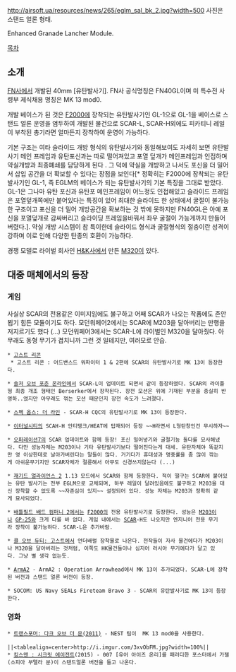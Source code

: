 http://airsoft.ua/resources/news/265/eglm_sal_bk_2.jpg?width=500
사진은 스탠드 얼론 형태.

Enhanced Granade Lancher Module.

[[목차]]

== 소개 ==
[[FN]]사에서 개발된 40mm [유탄발사기]. FN사 공식명칭은 FN40GL이며 미 특수전 사령부 제식채용 명칭은 MK 13 mod0.

개발 베이스가 된 것은 [[F2000]]에 장착되는 유탄발사기인 GL-1으로 GL-1을 베이스로 스탠드 얼론 운영을 염두하여 개발된 물건으로 SCAR-L, SCAR-H외에도 피카티니 레일이 부착된 총기라면 얼마든지 장착하여 운영이 가능하다.

기본 구조는 여타 슬라이드 개방 형식의 유탄발사기와 동일해보여도 자세히 보면 유탄발사기 메인 프레임과 유탄포신과는 따로 떨어져있고 포열 덮개가 메인프레임과 인접하며 약실개방과 최종폐쇄를 담당하게 된다 . 그 덕에 약실을 개방하고 나서도 포신을 더 밀어서 삽입 공간을 더 확보할 수 있다는 장점을 보인다[* 정확히는 F2000에 장착되는 유탄발사기인 GL-1, 즉 EGLM의 베이스가 되는 유탄발사기의 기본 특징을 그대로 받았다. GL-1은 그나마 유탄 포신과 유탄포 메인프레임이 어느정도 인접해있고 슬라이드 프레임은 포열덮개쪽에만 붙어있다는 특징이 있어 최대한 슬라이드 한 상태에서 굴절이 불가능한 구조이고 포신을 더 밀어 개방공간을 확보하는 것 밖에 못하지만 FN40GL은 아예 포신을 포열덮개로 감싸버리고 슬라이딩 프레임을바꿔서 좌우 굴절이 가능게까지 만들어버렸다.].
약실 개방 시스템이 참 특이한데 슬라이드 형식과 굴절형식의 절충이란 성격이 강하며 이로 인해 다양한 탄종의 호환이 가능하다. 

경쟁 모델로 라이벌 회사인 [[H&K]]사에서 만든 [[M320]]이 있다.

== 대중 매체에서의 등장 ==
=== 게임 ===
사실상 SCAR의 전용같은 이미지임에도 불구하고 어째 SCAR가 나오는 작품에도 존안뵙기 힘든 모듈이기도 하다. 모던워페어2에서는 SCAR에 M203을 달아버리는 만행을 저지르기도 했다 (...) 모던워페어3에서는 SCAR-L에 라이벌인 M320을 달아줬다. 아무래도 동형 무기가 겹치니까 그런 것 일테지만, 여러모로 안습.

 * [[고스트 리콘]]
  * 고스트 리콘 : 어드밴스드 워파이터 1 & 2편에 SCAR의 유탄발사기로 MK 13이 등장한다.

 * [[솔저 오브 포춘 온라인]]에서 SCAR-L이 업데이트 되면서 같이 등장하였다. SCAR의 라이플형 최종 개조 형태인 Berserker에서 장착된다. 장전 모션은 위에 기재된 부분을 충실히 반영하..였지만 아무래도 꺾는 모션 때문인지 장전 속도가 느려졌다.

 * [[스펙 옵스: 더 라인]] - SCAR-H CQC의 유탄발사기로 MK 13이 등장한다.

 * [[이터널시티]]의 SCAH-H 안티탱크/HEAT에 탑재되어 등장 ~~H라면서 L형탄창인건 무시하자~~

 * [[오퍼레이션7]]의 SCAR 업데이트와 함께 등장! 포신 밀어넣기와 굴절기능 둘다를 묘사해냈다. 다만 성능자체는 M203이나 기타 유탄발사기보다 떨어진다는게 대세. 유탄자체야 똑같지만 영 이상한데로 날아가버린다는 말들이 많다. 거기다가 휴대성과 명중률을 좀 많이 깎는게 아쉬운무기지만 SCAR자체가 절륜해서 아무도 신경쓰지않는다 (...) 

 * [[재기드 얼라이언스 2]] 1.13 모드에서 SCAR와 함께 등장한다. 적이 떨구는 SCAR에 붙어있는 유탄 발사기는 전부 EGLM으로 교체되며, 하부 레일이 달려있음에도 불구하고 M203을 대신 장착할 수 없도록 ~~자존심이 있지~~ 설정되어 있다. 성능 자체는 M203과 정확히 같게 묘사되었다.

 * [[배틀필드 배드 컴퍼니 2]]에서는 [[F2000]]의 전용 유탄발사기로 등장한다. 성능은 [[M203]]이나 [[GP-25]]와 크게 다를 바 없다. 게임 내에서는 [[SCAR]]-H도 나오지만 엔지니어 전용 무기라 장착이 불가능하다. SCAR-L은 추가바람.

 * [[콜 오브 듀티: 고스트]]에서 언더배럴 장착물로 나온다. 전작들이 자사 물건에다가 M203이나 M320을 달아버리는 것처럼, 이쪽도 HK물건들이나 심지어 러시아 무기에다가 달고 있다. 그냥 별 생각 없는듯.

 * [[ArmA2]] - ArmA2 : Operation Arrowhead에서 MK 13이 추가되었다. SCAR-L에 장착된 버전과 스탠드 얼론 버전이 등장.

 * SOCOM: US Navy SEALs Fireteam Bravo 3 - SCAR의 유탄발사기로 MK 13이 등장한다.

=== 영화 ===
 * [[트랜스포머: 다크 오브 더 문(2011)]] - NEST 팀이  MK 13 mod0을 사용한다.
 
 ||<tablealign=center>http://i.imgur.com/3xvObFM.jpg?width=100%||
 * [[킹스맨 : 시크릿 에이전트]](2015) - 007 [유어 아이즈 온리]를 패러디한 포스터에서 가젤(소피아 부텔라 분)이 스탠드얼론 버전을 들고 나온다.
